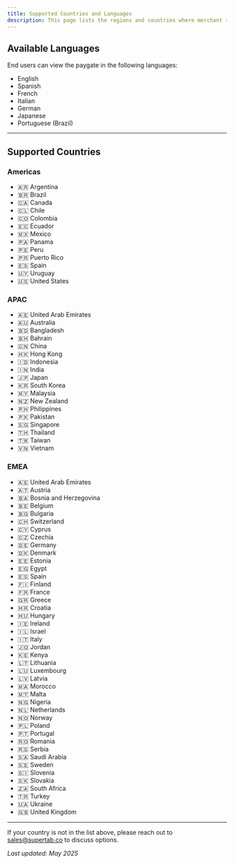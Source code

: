 ```yaml
---
title: Supported Countries and Languages
description: This page lists the regions and countries where merchant registration is currently supported. Additionally, it details the languages that the paygate supports.
---
```


## Available Languages

End users can view the paygate in the following languages:

* English
* Spanish
* French
* Italian
* German
* Japanese
* Portuguese (Brazil)

---

## Supported Countries

### Americas

<div style={{ columns: 2, gap: '2rem' }}>

* 🇦🇷 Argentina
* 🇧🇷 Brazil
* 🇨🇦 Canada
* 🇨🇱 Chile
* 🇨🇴 Colombia
* 🇪🇨 Ecuador
* 🇲🇽 Mexico
* 🇵🇦 Panama
* 🇵🇪 Peru
* 🇵🇷 Puerto Rico
* 🇪🇸 Spain
* 🇺🇾 Uruguay
* 🇺🇸 United States

</div>

### APAC

<div style={{ columns: 2, gap: '2rem' }}>

* 🇦🇪 United Arab Emirates
* 🇦🇺 Australia
* 🇧🇩 Bangladesh
* 🇧🇭 Bahrain
* 🇨🇳 China
* 🇭🇰 Hong Kong
* 🇮🇩 Indonesia
* 🇮🇳 India
* 🇯🇵 Japan
* 🇰🇷 South Korea
* 🇲🇾 Malaysia
* 🇳🇿 New Zealand
* 🇵🇭 Philippines
* 🇵🇰 Pakistan
* 🇸🇬 Singapore
* 🇹🇭 Thailand
* 🇹🇼 Taiwan
* 🇻🇳 Vietnam

</div>

### EMEA

<div style={{ columns: 2, gap: '2rem' }}>

* 🇦🇪 United Arab Emirates
* 🇦🇹 Austria
* 🇧🇦 Bosnia and Herzegovina
* 🇧🇪 Belgium
* 🇧🇬 Bulgaria
* 🇨🇭 Switzerland
* 🇨🇾 Cyprus
* 🇨🇿 Czechia
* 🇩🇪 Germany
* 🇩🇰 Denmark
* 🇪🇪 Estonia
* 🇪🇬 Egypt
* 🇪🇸 Spain
* 🇫🇮 Finland
* 🇫🇷 France
* 🇬🇷 Greece
* 🇭🇷 Croatia
* 🇭🇺 Hungary
* 🇮🇪 Ireland
* 🇮🇱 Israel
* 🇮🇹 Italy
* 🇯🇴 Jordan
* 🇰🇪 Kenya
* 🇱🇹 Lithuania
* 🇱🇺 Luxembourg
* 🇱🇻 Latvia
* 🇲🇦 Morocco
* 🇲🇹 Malta
* 🇳🇬 Nigeria
* 🇳🇱 Netherlands
* 🇳🇴 Norway
* 🇵🇱 Poland
* 🇵🇹 Portugal
* 🇷🇴 Romania
* 🇷🇸 Serbia
* 🇸🇦 Saudi Arabia
* 🇸🇪 Sweden
* 🇸🇮 Slovenia
* 🇸🇰 Slovakia
* 🇿🇦 South Africa
* 🇹🇷 Turkey
* 🇺🇦 Ukraine
* 🇬🇧 United Kingdom

</div>

---

If your country is not in the list above, please reach out to sales@supertab.co to discuss options.

*Last updated: May 2025*
